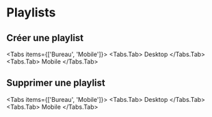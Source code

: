
# Playlists
 
## Créer une playlist

<Tabs items={['Bureau', 'Mobile']}>
  <Tabs.Tab>
    Desktop
  </Tabs.Tab>
  <Tabs.Tab>
    Mobile
  </Tabs.Tab>
</Tabs>

## Supprimer une playlist

<Tabs items={['Bureau', 'Mobile']}>
  <Tabs.Tab>
    Desktop
  </Tabs.Tab>
  <Tabs.Tab>
    Mobile
  </Tabs.Tab>
</Tabs>